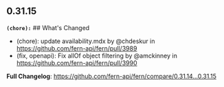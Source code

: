 ## 0.31.15
**`(chore):`** ## What's Changed
* (chore): update availability.mdx by @chdeskur in https://github.com/fern-api/fern/pull/3989
* (fix, openapi): Fix allOf object filtering by @amckinney in https://github.com/fern-api/fern/pull/3990


**Full Changelog**: https://github.com/fern-api/fern/compare/0.31.14...0.31.15

